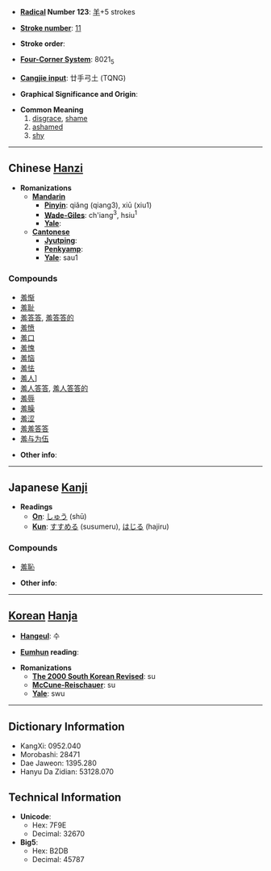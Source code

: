 * '''[[Wiktionary:Chinese radical index| Radical]] Number 123''': [[Wiktionary:Chinese radical index 羊|羊]]+5 strokes

* '''[[Wiktionary:Chinese total strokes index|Stroke number]]''': [[Wiktionary:Chinese total strokes index 11|11]]

* '''Stroke order''': 

* '''[[Wiktionary:Chinese four corner index|Four-Corner System]]''': 8021<sub>5</sub>

* '''[[Wiktionary:Chinese Cangjie index|Cangjie input]]''': 廿手弓土 (TQNG)

* '''Graphical Significance and Origin''': 

* '''Common Meaning'''
*# [[disgrace]], [[shame]]
*# [[ashamed]]
*# [[shy]]


----

== Chinese [[Hanzi]] ==

* '''Romanizations'''
** '''[[Mandarin]]'''
*** '''[[Pinyin]]''': qiǎng (qiang3), xiū (xiu1)
*** '''[[Wade-Giles]]''': ch'iang<sup>3</sup>, hsiu<sup>1</sup>
*** '''[[Yale]]''': 
** '''[[Cantonese]]'''
*** '''[[Jyutping]]''':
*** '''[[Penkyamp]]''': 
*** '''[[Yale]]''': sau1

===Compounds===
*[[羞惭]]
*[[羞耻]]
*[[羞答答]], [[羞答答的]]
*[[羞愤]]
*[[羞口]]
*[[羞愧]]
*[[羞恼]]
*[[羞怯]]
*[[羞人]]]
*[[羞人答答]], [[羞人答答的]]
*[[羞辱]]
*[[羞臊]]
*[[羞涩]]
*[[羞羞答答]]
*[[羞与为伍]]

* '''Other info''': 

----

== Japanese [[Kanji]] ==

* '''Readings'''
** '''[[On]]''': [[しゅう]] (shū)
** '''[[Kun]]''': [[すすめる]] (susumeru), [[はじる]] (hajiru)

===Compounds===
*[[羞恥]]

* '''Other info''':  

----

== [[Korean]] [[Hanja]] ==

* '''[[Hangeul]]''': 수

* '''[[Eumhun]] reading''': 

* '''Romanizations'''
** '''[[The 2000 South Korean Revised Romanization|The 2000 South Korean Revised]]''': su
** '''[[McCune-Reischauer]]''': su
** '''[[Yale]]''': swu

----

== Dictionary Information ==

* KangXi: 0952.040
* Morobashi: 28471
* Dae Jaweon: 1395.280
* Hanyu Da Zidian: 53128.070

== Technical Information ==

* '''Unicode''':
** Hex: 7F9E
** Decimal: 32670
* '''Big5''':
** Hex: B2DB
** Decimal: 45787